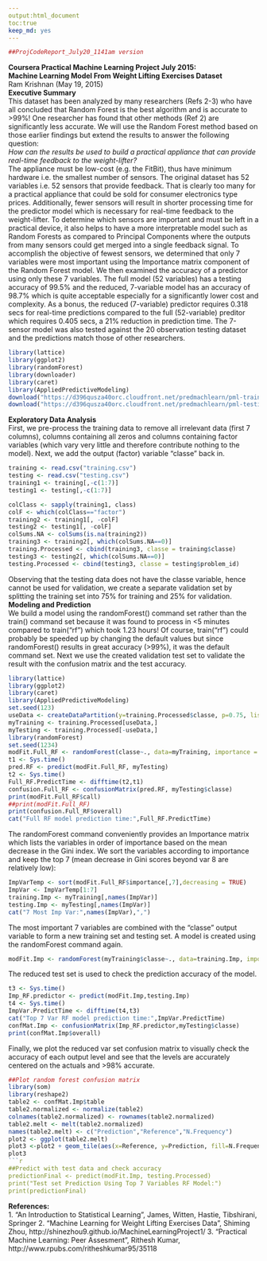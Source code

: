 ```yaml
---  
output:html_document  
toc:true  
keep_md: yes  
---
```

```r
##ProjCodeReport_July20_1141am version
```
**Coursera Practical Machine Learning Project July 2015:   
Machine Learning Model From Weight Lifting Exercises Dataset**  
Ram Krishnan (May 19, 2015)  
**Executive Summary**  
This dataset has been analyzed by many researchers (Refs 2-3) who have all concluded that Random Forest is the best algorithm and is accurate to >99%! One researcher has found that other methods (Ref 2) are significantly less accurate. We will use the Random Forest method based on those earlier findings but extend the results to answer the following question:   
*How can the results be used to build a practical appliance that can provide real-time feedback to the weight-lifter?*   
The appliance must be low-cost (e.g. the FitBit), thus have minimum hardware i.e. the smallest number of sensors. The original dataset has 52 variables i.e. 52 sensors that provide feedback. That is clearly too many for a practical appliance that could be sold for consumer electronics type prices. Additionally, fewer sensors will result in shorter processing time for the predictor model which is necessary for real-time feedback to the weight-lifter. To determine which sensors are important and must be left in a practical device, it also helps to have a more interpretable model such as Random Forests as compared to Principal Components where the outputs from many sensors could get merged into a single feedback signal. To accomplish the objective of fewest sensors, we determined that only 7 variables were most important using the Importance matrix component of the Random Forest model. We then examined the accuracy of a predictor using only these 7 variables. The full model (52 variables) has a testing accuracy of 99.5% and the reduced, 7-variable model has an accuracy of 98.7% which is quite acceptable especially for a significantly lower cost and complexity. As a bonus, the reduced (7-variable) predictor requires 0.318 secs for real-time predictions compared to the full (52-variable) preditor which requires 0.405 secs, a 21% reduction in prediction time. The 7-sensor model was also tested against the 20 observation testing dataset and the predictions match those of other researchers.
```r
library(lattice)
library(ggplot2)
library(randomForest)
library(downloader)
library(caret)
library(AppliedPredictiveModeling)
download("https://d396qusza40orc.cloudfront.net/predmachlearn/pml-training.csv", destfile="training.csv")
download("https://d396qusza40orc.cloudfront.net/predmachlearn/pml-testing.csv", destfile="testing.csv")
```
**Exploratory Data Analysis**  
First, we pre-process the training data to remove all irrelevant data (first 7 columns), columns containing all zeros and columns containing factor variables (which vary very little and therefore contribute nothing to the model). Next, we add the output (factor) variable "classe" back in.  
```r
training <- read.csv("training.csv")
testing <- read.csv("testing.csv")
training1 <- training[,-c(1:7)]
testing1 <- testing[,-c(1:7)]
```
```r
colClass <- sapply(training1, class)
colF <- which(colClass=="factor")
training2 <- training1[, -colF]
testing2 <- testing1[, -colF]
colSums.NA <- colSums(is.na(training2))
training3 <- training2[, which(colSums.NA==0)]
training.Processed <- cbind(training3, classe = training$classe)
testing3 <- testing2[, which(colSums.NA==0)]
testing.Processed <- cbind(testing3, classe = testing$problem_id)
```
Observing that the testing data does not have the classe variable, hence cannot be used for validation, we create a separate validation set by splitting the training set into 75% for training and 25% for validation.   
**Modeling and Prediction**  
We build a model using the randomForest() command set rather than the train() command set because it was found to process in <5 minutes compared to train("rf") which took 1.23 hours! Of course, train("rf") could probably be speeded up by changing the default values but since randomForest() results in great accuracy (>99%), it was the default command set. Next we use the created validation test set to validate the result with the confusion matrix and the test accuracy. 
```r
library(lattice)
library(ggplot2)
library(caret)
library(AppliedPredictiveModeling)
set.seed(123)
useData <- createDataPartition(y=training.Processed$classe, p=0.75, list=FALSE)
myTraining <- training.Processed[useData,]
myTesting <- training.Processed[-useData,]
library(randomForest)
set.seed(1234)
modFit.Full_RF <- randomForest(classe~., data=myTraining, importance = TRUE, proximity = TRUE)
t1 <- Sys.time()
pred.RF <- predict(modFit.Full_RF, myTesting)
t2 <- Sys.time()
Full_RF.PredictTime <- difftime(t2,t1)
confusion.Full_RF <- confusionMatrix(pred.RF, myTesting$classe)
print(modFit.Full_RF$call)
##print(modFit.Full_RF)
print(confusion.Full_RF$overall)
cat("Full RF model prediction time:",Full_RF.PredictTime)
```
The randomForest command conveniently provides an Importance matrix which lists the variables in order of importance based on the mean decrease in the Gini index. We sort the variables according to importance and keep the top 7 (mean decrease in Gini scores beyond var 8 are relatively low):
```r
ImpVarTemp <- sort(modFit.Full_RF$importance[,7],decreasing = TRUE)
ImpVar <- ImpVarTemp[1:7]
training.Imp <- myTraining[,names(ImpVar)]
testing.Imp <- myTesting[,names(ImpVar)]
cat("7 Most Imp Var:",names(ImpVar),",")
```
The most important 7 variables are combined with the "classe" output variable to form a new training set and testing set. A model is created using the randomForest command again.
```r
modFit.Imp <- randomForest(myTraining$classe~., data=training.Imp, importance = TRUE, proximity = TRUE)
```
The reduced test set is used to check the prediction accuracy of the model.
```r
t3 <- Sys.time()
Imp_RF.predictor <- predict(modFit.Imp,testing.Imp)
t4 <- Sys.time()
ImpVar.PredictTime <- difftime(t4,t3)
cat("Top 7 Var RF model prediction time:",ImpVar.PredictTime)
confMat.Imp <- confusionMatrix(Imp_RF.predictor,myTesting$classe)
print(confMat.Imp$overall)
```
Finally, we plot the reduced var set confusion matrix to visually check the accuracy of each output level and see that the levels are accurately centered on the actuals and >98% accurate.  
```r
##Plot random forest confusion matrix
library(som)
library(reshape2)
table2 <- confMat.Imp$table
table2.normalized <- normalize(table2)
colnames(table2.normalized) <- rownames(table2.normalized)
table2.melt <- melt(table2.normalized)
names(table2.melt) <- c("Prediction","Reference","N.Frequency")
plot2 <- ggplot(table2.melt)
plot3 <-plot2 + geom_tile(aes(x=Reference, y=Prediction, fill=N.Frequency)) + scale_x_discrete(name="Actual Class") + scale_y_discrete(name="Predicted Class") +labs(title = "Normalized Confusion Matrix, Random Forest w/ Top 7 Var")
plot3
```r
##Predict with test data and check accuracy
predictionFinal <- predict(modFit.Imp, testing.Processed)
print("Test set Prediction Using Top 7 Variables RF Model:")
print(predictionFinal)
```  
**References:**  
1. "An Introduction to Statistical Learning", James, Witten, Hastie, Tibshirani, Springer 
2. "Machine Learning for Weight Lifting Exercises Data", Shiming Zhou, http://shinezhou9.github.io/MachineLearningProject1/
3. "Practical Machine Learning: Peer Assesment", Rithesh Kumar, http://www.rpubs.com/ritheshkumar95/35118

